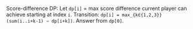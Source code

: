 Score-difference DP:
    Let `dp[i]` = max score difference current player can achieve starting at index `i`.
    Transition: `dp[i] = max_{k∈{1,2,3}} (sum(i..i+k-1) − dp[i+k])`. Answer from `dp[0]`.